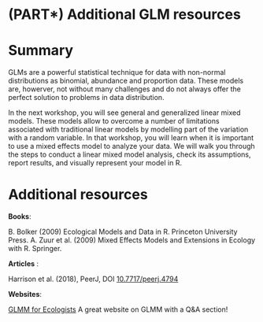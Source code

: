 # (PART\*) Additional GLM resources {-}

# Summary

GLMs are a powerful statistical technique for data with non-normal distributions as binomial, abundance and proportion data. These models are, howerver, not without many challenges and do not always offer the perfect solution to problems in data distribution. 

In the next workshop, you will see general and generalized linear mixed models. These models allow to overcome a number of limitations associated with traditional linear models by modelling part of the variation with a random variable. In that workshop, you will learn when it is important to use a mixed effects model to analyze your data. We will walk you through the steps to conduct a linear mixed model analysis, check its assumptions, report results, and visually represent your model in R. 

# Additional resources

**Books**:

B. Bolker (2009) Ecological Models and Data in R. Princeton University Press.
A. Zuur et al. (2009) Mixed Effects Models and Extensions in Ecology with R. Springer.

**Articles** :

Harrison et al. (2018), PeerJ, DOI [10.7717/peerj.4794
](http://dx.doi.org/10.7717/peerj.4794)

**Websites**:

[GLMM for Ecologists](http://glmm.wikidot.com) A great website on GLMM with a Q&A section!
